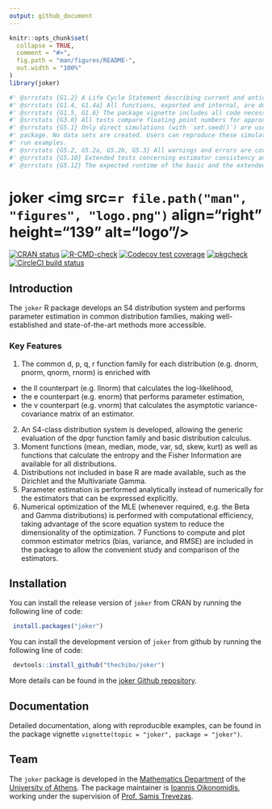 ```yaml
---
output: github_document
---
```


<!-- README.md is generated from README.Rmd. Please edit that file -->

```r
knitr::opts_chunk$set(
  collapse = TRUE,
  comment = "#>",
  fig.path = "man/figures/README-",
  out.width = "100%"
)
library(joker)
```

```r
#' @srrstats {G1.2} A Life Cycle Statement describing current and anticipated future states of development is included in the CONTRIBUTING.md file as suggested by the `srr` development team.
#' @srrstats {G1.4, G1.4a} All functions, exported and internal, are documented using [`roxygen2`](https://roxygen2.r-lib.org/)
#' @srrstats {G1.5, G1.6} The package vignette includes all code necessary to reproduce results which form the basis of performance claims made as well as alternative implementations in other R packages.
#' @srrstats {G3.0} All tests compare floating point numbers for approximate equality using tolerance. Please check the test files.
#' @srrstats {G5.1} Only direct simulations (with `set.seed()`) are used in the
#' package. No data sets are created. Users can reproduce these simulations and
#' run examples.
#' @srrstats {G5.2, G5.2a, G5.2b, G5.3} All warnings and errors are covered in the package tests, as verified by `goodpractice::gp()` and covr. The messages produced are fairly descriptive in order to guide the users and the developers. The `check_data()` function checks the data for missing and undefined values, and tests verifying that these values are appropriately handled are included in the test files.
#' @srrstats {G5.10} Extended tests concerning estimator consistency and asymptotic variance are included and run under a common framework with other tests but can be switched on/off by the `JOKER_EXTENDED_TESTS="true"` environment variable.
#' @srrstats {G5.12} The expected runtime of the basic and the extended tests are described in the `tests/README.md` file.
```

# joker <img src=`r file.path("man", "figures", "logo.png")` align="right" height="139" alt="logo"/>

<!-- badges: start -->
[![CRAN status](https://www.r-pkg.org/badges/version/joker)](https://CRAN.R-project.org/package=joker)
[![R-CMD-check](https://github.com/thechibo/joker/actions/workflows/R-CMD-check.yaml/badge.svg)](https://github.com/thechibo/joker/actions/workflows/R-CMD-check.yaml)
[![Codecov test coverage](https://codecov.io/gh/thechibo/joker/graph/badge.svg)](https://app.codecov.io/gh/thechibo/joker)
[![pkgcheck](https://github.com/thechibo/joker/workflows/pkgcheck/badge.svg)](https://github.com/thechibo/joker/actions?query=workflow%3Apkgcheck)
[![CircleCI build status](https://circleci.com/gh/thechibo/joker.svg?style=svg)](https://circleci.com/gh/thechibo/joker)
<!-- badges: end -->

## Introduction

The `joker` R package develops an S4 distribution system and performs parameter estimation in common distribution families, making well-established and state-of-the-art methods more accessible.

### Key Features

1. The common d, p, q, r function family for each distribution (e.g. dnorm, pnorm, qnorm, rnorm) is enriched with 
  - the ll counterpart (e.g. llnorm) that calculates the log-likelihood, 
  - the e counterpart (e.g. enorm) that performs parameter estimation,
  - the v counterpart (e.g. vnorm) that calculates the asymptotic variance-covariance matrix of an estimator.
2. An S4-class distribution system is developed, allowing the generic evaluation of the dpqr function family and basic distribution calculus. 
3. Moment functions (mean, median, mode, var, sd, skew, kurt) as well as functions that calculate the entropy and the Fisher Information are available for all distributions.
4. Distributions not included in base R are made available, such as the Dirichlet and the Multivariate Gamma.
5. Parameter estimation is performed analytically instead of numerically for the estimators that can be expressed explicitly.
6. Numerical optimization of the MLE (whenever required, e.g. the Beta and Gamma distributions) is performed with computational efficiency, taking advantage of the score equation system to reduce the dimensionality of the optimization.
7 Functions to compute and plot common estimator metrics (bias, variance, and RMSE) are included in the package to allow the convenient study and comparison of the estimators.

## Installation

You can install the release version of `joker` from CRAN by running the following line of code:

```r
 install.packages("joker")
```

You can install the development version of `joker` from github by running the following line of code:

```r
 devtools::install_github("thechibo/joker")
```

More details can be found in the [joker Github repository](https://github.com/thechibo/joker "joker Github repository").

## Documentation

Detailed documentation, along with reproducible examples, can be found in the package vignette `vignette(topic = "joker", package = "joker")`.

## Team

The `joker` package is developed in the 
[Mathematics Department](https://en.math.uoa.gr/ "Mathematics Department Homepage") of the [University of Athens](https://en.uoa.gr/ "University of Athens Homepage"). The package maintainer is [Ioannis Oikonomidis](http://users.uoa.gr/~goikon/ "Ioannis Oikonomidis Homepage"), working under the supervision of [Prof. Samis Trevezas](http://scholar.uoa.gr/strevezas/ "Samis Trevezas Homepage").
